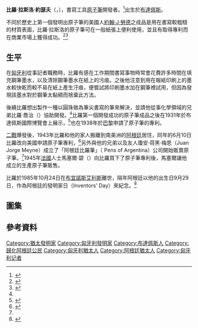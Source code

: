 {{NoteTA
|1=zh-hans:圆珠笔; zh-hant:原子筆
}}
{{Eastern name order|匈牙利语|匈牙利人名}}
{{Infobox person
| name               = 比羅·拉斯洛
| image              = Ladislao Biro Argentina Circa 1978.JPG
| image_size         = 220px
| alt                = 一手拿著眼鏡、一手拿著菸蒂的80多歲匈牙利男子。
| caption            = 攝於1978年期間
| native_name        = Bíró László
| native_name_lang   = hu
| gender             = 男
| birth_date         = {{Birth date|1899|9|29}}
| birth_place        = {{AUT-HUN}}[[布達佩斯|布達佩斯]]
| death_date         = {{Death date and age|1985|10|24|1899|9|29}}
| death_place        = {{ARG}}[[布宜諾斯艾利斯|布宜諾斯艾利斯]]
| citizenship        = [[匈牙利人|匈牙利人]]<br>[[阿根廷人|阿根廷人]]
| occupation         = 記者
| known_for          = [[原子筆|原子筆]]開發
| religion           = [[猶太教|猶太教]]
| spouse             = 艾爾莎·希克（Elsa Schick）
| parents            = 莫澤施·瑪賈施·施魏格爾（{{lang|hu|Mózes Mátyás Schweiger}}、父）<br>賈卡·阿爾特曼（{{lang|hu|Janka Ullmann}}、母）
| signature           = Signature László Bíró.svg
| signature_size      = 180px
}}

'''比羅·拉斯洛·約瑟夫'''（{{lang-hu|Bíró László József}}，{{bd|1899年|9月29日|1985年|10月24日|catIdx=Bíró László}}），書寫工具[[原子筆|原子筆]]開發者。<ref name="AtoZ">{{cite book |title=《The A to Z of Inventions and Inventors》 |publisher= Smart Apple Media |author=Pennie Stoyles、Peter Pentland |isbn=978-158-340-790-5 |date=2007年1月 |page=18頁}}</ref>出生於[[布達佩斯|布達佩斯]]。

不同於歷史上第一個發明出原子筆的美國人[[約翰·J·勞德|約翰·J·勞德]]之成品是用在書寫較粗糙的材質表面，比羅·拉斯洛的原子筆可在一般紙張上便利使用，並且有取得專利而在商業市場上獲得成功。<ref>{{cite web |url=https://books.google.com.tw/books?id=OXT0MyOjhnIC&pg=PT32&redir_esc=y#v=onepage&q&f=false |title=Firsts: Origins of Everyday Things That Changed the World |author=Wilson Casey |language=en |accessdate=2016年9月29日 |archive-date=2017年3月5日 |archive-url=https://web.archive.org/web/20170305004515/https://books.google.com.tw/books?id=OXT0MyOjhnIC&pg=PT32&redir_esc=y#v=onepage&q&f=false |dead-url=no }}</ref><ref name="About">{{cite web|url=http://inventors.about.com/od/famousinventions/fl/The-Battle-of-the-Ballpoint-Pens-Laszlo-Biro.htm |title=The Battle of the Ballpoint Pens |work=About.com |author=Mary Bellis |language=en |date=2016年8月26日 |accessdate=2016年9月29日}}</ref>

== 生平 ==
在[[匈牙利|匈牙利]]從事記者職務時，比羅有感在工作期間書寫事物時常會花費許多時間在填充鋼筆墨水，以及清除鋼筆墨水在紙上的污痕。之後他注意到用在報紙印刷上的墨水較快乾而較不易在紙上產生汙痕，便嘗試將印刷墨水加在鋼筆裡試用，但因為發現該墨水對於鋼筆太黏稠而捨棄此方法。

後續比羅想出製作一種以圓珠做為筆尖書寫的筆來解決，並請他從事化學領域的兄弟比羅·喬治（{{lang|hu|Bíró György}}）協助開發。<ref name="AtoZ"/>比羅第一個開發成功的原子筆成品之後在1931年於布達佩斯國際博覽會上展示，<ref>{{cite web|url=http://mszh.hu/kiadv/ipsz/199608/biro.html |archiveurl=https://web.archive.org/web/20050505103153/http://mszh.hu/kiadv/ipsz/199608/biro.html |script-title=hu:IPARJOGVÉDELMI ÉS SZERZŐI JOGI SZEMLE |work=Hungarian Patent Office |language=hu |archivedate=2005年5月5日 |accessdate=2016年9月29日 |deadurl=yes }}</ref>也在1938年於[[巴黎|巴黎]]申請了原子筆的專利。

[[二戰|二戰]]爆發後，1943年比羅和他的家人搬離到南美洲的[[阿根廷|阿根廷]]居住，同年的6月10日比羅改向美國申請原子筆專利，<ref>{{cite web |url=https://docs.google.com/viewer?url=patentimages.storage.googleapis.com/pdfs/US2390636.pdf |title=US2390636 Writing Instrument |format=[[PDF|PDF]] |language=en |accessdate=2016年9月29日 |archive-date=2017年2月3日 |archive-url=https://web.archive.org/web/20170203113653/https://docs.google.com/viewer?url=patentimages.storage.googleapis.com%2Fpdfs%2FUS2390636.pdf |dead-url=no }}</ref>另外與他的兄弟以及友人瓊安·荷黑·梅恩（Juan Jorge Meyne）成立了「阿根廷比羅筆」（{{lang|hu|Bíró}} Pens of Argentina）公司開始販賣原子筆。<ref name="About"/>1945年[[法國|法國]]人士馬塞爾·碧（{{lang|fr|Marcel Bich}}）向比羅買下了原子筆專利後，馬塞爾讓他成立的{{en-link|Bic文具公司|Société Bic}}生產原子筆販售。

比羅於1985年10月24日在[[布宜諾斯艾利斯|布宜諾斯艾利斯]]離世，隔年阿根廷以他的出生日9月29日，作為阿根廷的發明家日（Inventors' Day）來紀念。<ref>{{cite web|url=http://english.mti.hu/default.asp?menu=6&cat=33 |archiveurl=https://web.archive.org/web/20080409110845/http://english.mti.hu/default.asp?menu=6&cat=33 |title=Well-known 20th and 21st century Hungarians |work=MTI |language=en |archivedate=2008年9月4日 |accessdate=2016年9月29日}}</ref>

== 圖集 ==
{{Gallery
|File:Bolígrafo birome II edit.jpg|比羅·拉斯洛過去在阿根廷販售的原子筆「Birome」。
|File:Bolígrafo marca birome I.jpg|Birome原子筆在阿根廷刊載的廣告圖片。
|File:Biro Cimbalom12.jpg|位於[[匈牙利|匈牙利]][[布達佩斯第二區|布達佩斯第二區]]一帶的比羅·拉斯洛紀念牌匾。
|File:László Bíró, Graphisoft Park U4, 2016 Aquincum.jpg|位於[[布達佩斯第三區|布達佩斯第三區]]一帶公園裡，掛有比羅·拉斯洛紀念圖像的牆壁。
}}

== 參考資料 ==
{{Commons category|László József Bíró|比羅·拉斯洛}}
{{reflist}}

{{Authority control}}
{{DEFAULTSORT:Bíró László József}}
[[Category:猶太發明家|Category:猶太發明家]]
[[Category:匈牙利發明家|Category:匈牙利發明家]]
[[Category:布達佩斯人|Category:布達佩斯人]]
[[Category:歸化阿根廷公民|Category:歸化阿根廷公民]]
[[Category:匈牙利猶太人|Category:匈牙利猶太人]]
[[Category:阿根廷猶太人|Category:阿根廷猶太人]]
[[Category:匈牙利记者|Category:匈牙利记者]]